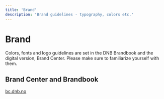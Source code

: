 ```yaml
---
title: 'Brand'
description: 'Brand guidelines - typography, colors etc.'
---
```


# Brand

Colors, fonts and logo guidelines are set in the DNB Brandbook and the digital version, Brand Center. Please make sure to familiarize yourself with them.

## Brand Center and Brandbook

[bc.dnb.no](https://bc.dnb.no/)
